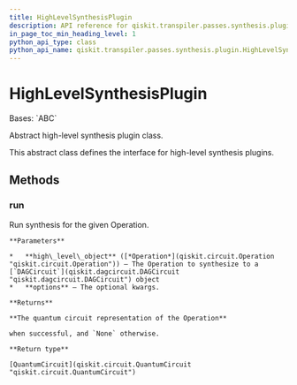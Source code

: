 ```yaml
---
title: HighLevelSynthesisPlugin
description: API reference for qiskit.transpiler.passes.synthesis.plugin.HighLevelSynthesisPlugin
in_page_toc_min_heading_level: 1
python_api_type: class
python_api_name: qiskit.transpiler.passes.synthesis.plugin.HighLevelSynthesisPlugin
---
```


# HighLevelSynthesisPlugin

<Class id="qiskit.transpiler.passes.synthesis.plugin.HighLevelSynthesisPlugin" github="https://github.com/qiskit/qiskit/tree/stable/0.24/qiskit/transpiler/passes/synthesis/plugin.py" signature="HighLevelSynthesisPlugin">
  Bases: `ABC`

  Abstract high-level synthesis plugin class.

  This abstract class defines the interface for high-level synthesis plugins.

  ## Methods

  <span id="qiskit-transpiler-passes-synthesis-plugin-highlevelsynthesisplugin-run" />

  ### run

  <Function id="qiskit.transpiler.passes.synthesis.plugin.HighLevelSynthesisPlugin.run" name="run" signature="abstract HighLevelSynthesisPlugin.run(high_level_object, **options)">
    Run synthesis for the given Operation.

    **Parameters**

    *   **high\_level\_object** ([*Operation*](qiskit.circuit.Operation "qiskit.circuit.Operation")) – The Operation to synthesize to a [`DAGCircuit`](qiskit.dagcircuit.DAGCircuit "qiskit.dagcircuit.DAGCircuit") object
    *   **options** – The optional kwargs.

    **Returns**

    **The quantum circuit representation of the Operation**

    when successful, and `None` otherwise.

    **Return type**

    [QuantumCircuit](qiskit.circuit.QuantumCircuit "qiskit.circuit.QuantumCircuit")
  </Function>
</Class>


